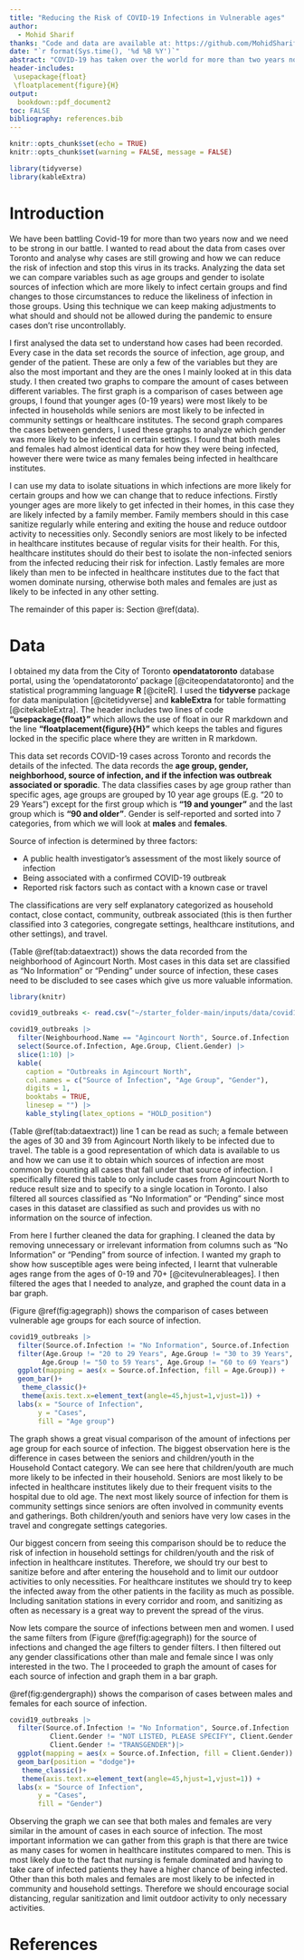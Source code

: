 ```yaml
---
title: "Reducing the Risk of COVID-19 Infections in Vulnerable ages"
author: 
  - Mohid Sharif
thanks: "Code and data are available at: https://github.com/MohidSharif/COVID19_data_paper"
date: "`r format(Sys.time(), '%d %B %Y')`"
abstract: "COVID-19 has taken over the world for more than two years now and it is important to study and understand in which circumstances cases rise and fall. I studied and analyzed data obtained about COVID-19 cases from various communities in Toronto specifying age, gender, and source of infection of the patient. I found that younger age groups are more likely to be infected in their household while the seniors are more likely to be infected in community settings. My findings can be used to identify circumstances in which outbreaks are less likely for certain age groups."
header-includes:
 \usepackage{float}
 \floatplacement{figure}{H}
output:
  bookdown::pdf_document2
toc: FALSE
bibliography: references.bib
---
```


```r
knitr::opts_chunk$set(echo = TRUE)
knitr::opts_chunk$set(warning = FALSE, message = FALSE) 

library(tidyverse)
library(kableExtra)
```

# Introduction

We have been battling Covid-19 for more than two years now and we need to be strong in our battle. I wanted to read about the data from cases over Toronto and analyse why cases are still growing and how we can reduce the risk of infection and stop this virus in its tracks. Analyzing the data set we can compare variables such as age groups and gender to isolate sources of infection which are more likely to infect certain groups and find changes to those circumstances to reduce the likeliness of infection in those groups. Using this technique we can keep making adjustments to what should and should not be allowed during the pandemic to ensure cases don't rise uncontrollably.

I first analysed the data set to understand how cases had been recorded. Every case in the data set records the source of infection, age group, and gender of the patient. These are only a few of the variables but they are also the most important and they are the ones I mainly looked at in this data study. I then created two graphs to compare the amount of cases between different variables. The first graph is a comparison of cases between age groups, I found that younger ages (0-19 years) were most likely to be infected in households while seniors are most likely to be infected in community settings or healthcare institutes. The second graph compares the cases between genders, I used these graphs to analyze which gender was more likely to be infected in certain settings. I found that both males and females had almost identical data for how they were being infected, however there were twice as many females being infected in healthcare institutes.

I can use my data to isolate situations in which infections are more likely for certain groups and how we can change that to reduce infections. Firstly younger ages are more likely to get infected in their homes, in this case they are likely infected by a family member. Family members should in this case sanitize regularly while entering and exiting the house and reduce outdoor activity to necessities only. Secondly seniors are most likely to be infected in healthcare institutes because of regular visits for their health. For this, healthcare institutes should do their best to isolate the non-infected seniors from the infected reducing their risk for infection. Lastly females are more likely than men to be infected in healthcare institutes due to the fact that women dominate nursing, otherwise both males and females are just as likely to be infected in any other setting.

The remainder of this paper is: Section \@ref(data).


# Data

I obtained my data from the City of Toronto **opendatatoronto** database portal, using the 'opendatatoronto' package [@citeopendatatoronto] and the statistical programming language **R** [@citeR]. I used the **tidyverse** package for data manipulation [@citetidyverse] and **kableExtra** for table formatting [@citekableExtra]. The header includes two lines of code **"usepackage{float}"** which allows the use of float in our R markdown and the line **"floatplacement{figure}{H}"** which keeps the tables and figures locked in the specific place where they are written in R markdown.

This data set records COVID-19 cases across Toronto and records the details of the infected. The data records the **age group, gender, neighborhood, source of infection, and if the infection was outbreak associated or sporadic**. The data classifies cases by age group rather than specific ages, age groups are grouped by 10 year age groups (E.g. "20 to 29 Years") except for the first group which is **"19 and younger"** and the last group which is **"90 and older"**. Gender is self-reported and sorted into 7 categories, from which we will look at **males** and **females**. 

Source of infection is determined by three factors:

* A public health investigator's assessment of the most likely source of infection
* Being associated with a confirmed COVID-19 outbreak
* Reported risk factors such as contact with a known case or travel

The classifications are very self explanatory categorized as household contact, close contact, community, outbreak associated (this is then further classified into 3 categories, congregate settings, healthcare institutions, and other settings), and travel.

(Table \@ref(tab:dataextract)) shows the data recorded from the neighborhood of Agincourt North. Most cases in this data set are classified as "No Information" or "Pending" under source of infection, these cases need to be discluded to see cases which give us more valuable information.



```r
library(knitr)

covid19_outbreaks <- read.csv("~/starter_folder-main/inputs/data/covid19_outbreaks.csv")

covid19_outbreaks |> 
  filter(Neighbourhood.Name == "Agincourt North", Source.of.Infection != "No Information", Source.of.Infection != "Pending") |>
  select(Source.of.Infection, Age.Group, Client.Gender) |>
  slice(1:10) |> 
  kable(
    caption = "Outbreaks in Agincourt North",
    col.names = c("Source of Infection", "Age Group", "Gender"),
    digits = 1,
    booktabs = TRUE,
    linesep = "") |> 
    kable_styling(latex_options = "HOLD_position")
```

(Table \@ref(tab:dataextract)) line 1 can be read as such; a female between the ages of 30 and 39 from Agincourt North likely to be infected due to travel. The table is a good representation of which data is available to us and how we can use it to obtain which sources of infection are most common by counting all cases that fall under that source of infection. I specifically filtered this table to only include cases from Agincourt North to reduce result size and to specify to a single location in Toronto. I also filtered all sources classified as "No Information" or "Pending" since most cases in this dataset are classified as such and provides us with no information on the source of infection.

\newpage

From here I further cleaned the data for graphing. I cleaned the data by removing unnecessary or irrelevant information from columns such as "No Information" or "Pending" from source of infection. I wanted my graph to show how susceptible ages were being infected, I learnt that vulnerable ages range from the ages of 0-19 and 70+ [@citevulnerableages]. I then filtered the ages that I needed to analyze, and graphed the count data in a bar graph. 

(Figure \@ref(fig:agegraph)) shows the comparison of cases between vulnerable age groups for each source of infection.



```r
covid19_outbreaks |> 
  filter(Source.of.Infection != "No Information", Source.of.Infection != "Pending") |>
  filter(Age.Group != "20 to 29 Years", Age.Group != "30 to 39 Years", Age.Group != "40 to 49 Years",
        Age.Group != "50 to 59 Years", Age.Group != "60 to 69 Years") |>
  ggplot(mapping = aes(x = Source.of.Infection, fill = Age.Group)) +
  geom_bar()+
   theme_classic()+
   theme(axis.text.x=element_text(angle=45,hjust=1,vjust=1)) +
  labs(x = "Source of Infection",
       y = "Cases",
       fill = "Age group")
```

The graph shows a great visual comparison of the amount of infections per age group for each source of infection. The biggest observation here is the difference in cases between the seniors and children/youth in the Household Contact category. We can see here that children/youth are much more likely to be infected in their household. Seniors are most likely to be infected in healthcare institutes likely due to their frequent visits to the hospital due to old age. The next most likely source of infection for them is community settings since seniors are often involved in community events and gatherings. Both children/youth and seniors have very low cases in the travel and congregate settings categories.

Our biggest concern from seeing this comparison should be to reduce the risk of infection in household settings for children/youth and the risk of infection in healthcare institutes. Therefore, we should try our best to sanitize before and after entering the household and to limit our outdoor activities to only necessities. For healthcare institutes we should try to keep the infected away from the other patients in the facility as much as possible. Including sanitation stations in every corridor and room, and sanitizing as often as necessary is a great way to prevent the spread of the virus.

\newpage

Now lets compare the source of infections between men and women. I used the same filters from (Figure \@ref(fig:agegraph)) for the source of infections and changed the age filters to gender filters. I then filtered out any gender classifications other than male and female since I was only interested in the two. The I proceeded to graph the amount of cases for each source of infection and graph them in a bar graph.

\@ref(fig:gendergraph)) shows the comparison of cases between males and females for each source of infection.


```r
covid19_outbreaks |>
  filter(Source.of.Infection != "No Information", Source.of.Infection != "Pending", Client.Gender != "UNKNOWN", Client.Gender != "NON-BINARY",
          Client.Gender != "NOT LISTED, PLEASE SPECIFY", Client.Gender != "OTHER", Client.Gender != "TRANS MAN", Client.Gender != "TRANS WOMAN",
          Client.Gender != "TRANSGENDER")|>
  ggplot(mapping = aes(x = Source.of.Infection, fill = Client.Gender)) +
  geom_bar(position = "dodge")+
   theme_classic()+
   theme(axis.text.x=element_text(angle=45,hjust=1,vjust=1)) +
  labs(x = "Source of Infection",
       y = "Cases",
       fill = "Gender")
```


Observing the graph we can see that both males and females are very similar in the amount of cases in each source of infection. The most important information we can gather from this graph is that there are twice as many cases for women in healthcare institutes compared to men. This is most likely due to the fact that nursing is female dominated and having to take care of infected patients they have a higher chance of being infected. Other than this both males and females are most likely to be infected in community and household settings. Therefore we should encourage social distancing, regular sanitization and limit outdoor activity to only necessary activities.


\newpage
# References


